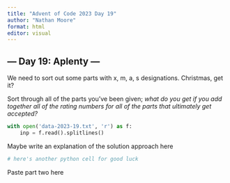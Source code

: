 ```yaml
---
title: "Advent of Code 2023 Day 19"
author: "Nathan Moore"
format: html
editor: visual
---
```


## --- Day 19: Aplenty ---

We need to sort out some parts with x, m, a, s designations. Christmas, get it?

Sort through all of the parts you've been given; *what do you get if you add together all of the rating numbers for all of the parts that ultimately get accepted?*

```python

with open('data-2023-19.txt', 'r') as f:
    inp = f.read().splitlines()

```

Maybe write an explanation of the solution approach here

```python
# here's another python cell for good luck

```

Paste part two here
